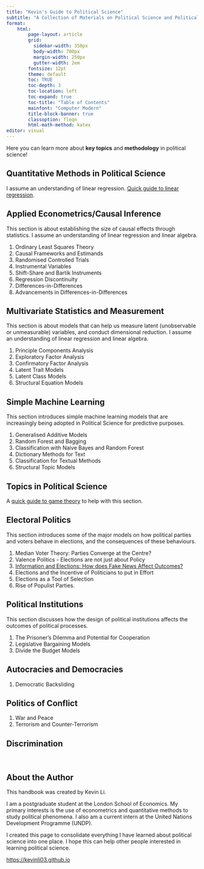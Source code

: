 ```yaml
---
title: "Kevin's Guide to Political Science"
subtitle: "A Collection of Materials on Political Science and Political Economics"
format:
    html:
        page-layout: article
        grid:
          sidebar-width: 350px
          body-width: 700px
          margin-width: 250px
          gutter-width: 2em
        fontsize: 12pt
        theme: default
        toc: TRUE
        toc-depth: 3
        toc-location: left
        toc-expand: true
        toc-title: "Table of Contents"
        mainfont: "Computer Modern"
        title-block-banner: true
        classoption: fleqn
        html-math-method: katex
editor: visual
---
```


Here you can learn more about **key topics** and **methodology** in political science!

## Quantitative Methods in Political Science

I assume an understanding of linear regression. [Quick guide to linear regression](https://politicalscience.github.io/guides/linear.html).

::: {.callout-tip collapse="true" appearance="simple" icon="false"}
## Applied Econometrics/Causal Inference

This section is about establishing the size of causal effects through statistics. I assume an understanding of linear regression and linear algebra.

1.  Ordinary Least Squares Theory
2.  Causal Frameworks and Estimands
3.  Randomised Controlled Trials
4.  Instrumental Variables
5.  Shift-Share and Bartik Instruments
6.  Regression Discontinuity
7.  Differences-in-Differences
8.  Advancements in Differences-in-Differences
:::

::: {.callout-tip collapse="true" appearance="simple" icon="false"}
## Multivariate Statistics and Measurement

This section is about models that can help us measure latent (unobservable or unmeasurable) variables, and conduct dimensional reduction. I assume an understanding of linear regression and linear algebra.

1.  Principle Components Analysis
2.  Exploratory Factor Analysis
3.  Confirmatory Factor Analysis
4.  Latent Trait Models
5.  Latent Class Models
6.  Structural Equation Models
:::

::: {.callout-tip collapse="true" appearance="simple" icon="false"}
## Simple Machine Learning

This section introduces simple machine learning models that are increasingly being adopted in Political Science for predictive purposes.

1.  Generalised Additive Models
2.  Random Forest and Bagging
3.  Classification with Naive Bayes and Random Forest
4.  Dictionary Methods for Text
5.  Classification for Textual Methods
6.  Structural Topic Models
:::

## Topics in Political Science

A [quick guide to game theory](https://politicalscience.github.io/guides/games.html) to help with this section.

::: {.callout-tip collapse="true" appearance="simple" icon="false"}
## Electoral Politics

This section introduces some of the major models on how political parties and voters behave in elections, and the consequences of these behaviours.

1.  Median Voter Theory: Parties Converge at the Centre?
2.  Valence Politics - Elections are not just about Policy
3.  [Information and Elections: How does Fake News Affect Outcomes?](https://politicalscience.github.io/elections/3.html)
4.  Elections and the Incentive of Politicians to put in Effort
5.  Elections as a Tool of Selection
6.  Rise of Populist Parties.
:::

::: {.callout-tip collapse="true" appearance="simple" icon="false"}
## Political Institutions

This section discusses how the design of political institutions affects the outcomes of political processes.

1.  The Prisoner's Dilemma and Potential for Cooperation
2.  Legislative Bargaining Models
3.  Divide the Budget Models
:::

::: {.callout-tip collapse="true" appearance="simple" icon="false"}
## Autocracies and Democracies

1.  Democratic Backsliding
:::

::: {.callout-tip collapse="true" appearance="simple" icon="false"}
## Politics of Conflict

1.  War and Peace
2.  Terrorism and Counter-Terrorism
:::

::: {.callout-tip collapse="true" appearance="simple" icon="false"}
## Discrimination
:::

<br />

## About the Author

This handbook was created by Kevin Li.

I am a postgraduate student at the London School of Economics. My primary interests is the use of econometrics and quantitative methods to study political phenomena. I also am a current intern at the United Nations Development Programme (UNDP).

I created this page to consolidate everything I have learned about political science into one place. I hope this can help other people interested in learning political science.

<https://kevinli03.github.io>
